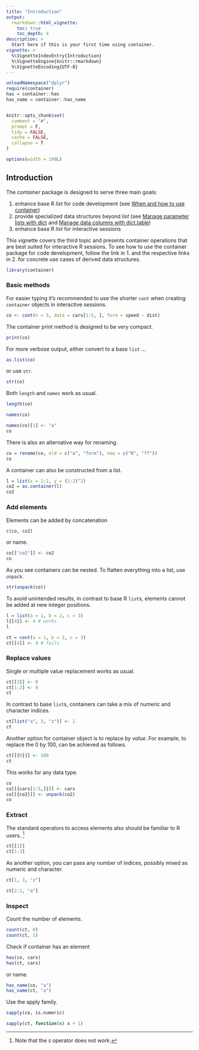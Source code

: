 ```yaml
---
title: "Introduction"
output:
  rmarkdown::html_vignette:
    toc: true
    toc_depth: 4
description: >
  Start here if this is your first time using container.
vignette: >
  %\VignetteIndexEntry{Introduction}
  %\VignetteEngine{knitr::rmarkdown}
  %\VignetteEncoding{UTF-8}
---
```


```r
unloadNamespace("dplyr")
require(container)
has = container::has
has_name = container::has_name


knitr::opts_chunk$set(
  comment = "#",
  prompt = F,
  tidy = FALSE,
  cache = FALSE,
  collapse = T
)

options(width = 100L)
```

## Introduction

The *container* package is designed to serve three main goals:

1. enhance base R *list* for code development (see
   [When and how to use container](code-development.html))
2. provide specialized data structures beyond *list* (see
   [Manage parameter lists with dict](parameter-list.html) and
   [Manage data columns with dict.table](manage-data-columns.html))
3. enhance base R *list* for interactive sessions

This vignette covers the third topic and presents container operations
that are best suited for interactive R sessions. To see how to use the
container package for code development, follow the link in 1. and the
respective links in 2. for concrete use cases of derived data structures.


```r
library(container)
```


### Basic methods

For easier typing it's recommended to use the shorter `cont` when creating
`container` objects in interactive sessions.
```r
co <- cont(n = 5, data = cars[1:5, ], form = speed ~ dist)
```

The container print method is designed to be very compact.
```r
print(co)
```

For more verbose output, either convert to a base `list` ...
```r
as.list(co)
```

or use `str`.
```r
str(co)
```

Both `length` and `names` work as usual.
```r
length(co)

names(co)

names(co)[1] <- "a"
co
```

There is also an alternative way for renaming.
```r
co = rename(co, old = c("a", "form"), new = c("N", "ff"))
co
```
A container can also be constructed from a list.
```r
l = list(x = 1:2, y = (1:2)^2)
co2 = as.container(l)
co2
```

### Add elements

Elements can be added by concatenation
```r
c(co, co2)
```
or name.
```r
co[["co2"]] <- co2
co
```
As you see containers can be nested. To flatten everything into a list, use `unpack`.
```r
str(unpack(co))
```

To avoid unintended results, in contrast to base R `list`s, elements cannot
be added at new integer positions.
```r
l = list(a = 1, b = 2, c = 3)
l[[4]] <- 4 # works
l

ct = cont(a = 1, b = 2, c = 3)
ct[[4]] <- 4 # fails
```


### Replace values

Single or multiple value replacement works as usual.
```r
ct[[3]] <- 0
ct[1:2] <- 0
ct
```

In contrast to base `list`s, containers can take a mix of numeric and character
indices.
```r
ct[list("a", 3, "z")] <- 1
ct
```

Another option for container object is to replace *by value*. For example, to
replace the 0 by 100, can be achieved as follows.
```r
ct[[{0}]] <- 100
ct
```

This works for any data type.
```r
co
co[[{cars[1:5,]}]] <- cars
co[[{co2}]] <- unpack(co2)
co
```


### Extract
The standard operators to access elements also should be familiar to R users.
^[Note that the `$` operator does not work.]
```r
ct[[1]]
ct[1:3]
```

As another option, you can pass any number of indices, possibly mixed as numeric
and character.
```r
ct[1, 3, "z"]

ct[2:1, "a"]
```

### Inspect
Count the number of elements.
```r
count(ct, 0)
count(ct, 1)
```

Check if container has an element
```r
has(co, cars)
has(ct, cars)
```

or name.
```r
has_name(co, "a")
has_name(ct, "a")
```


Use the apply family.
```r
sapply(co, is.numeric)

sapply(ct, function(x) x + 1)
```

